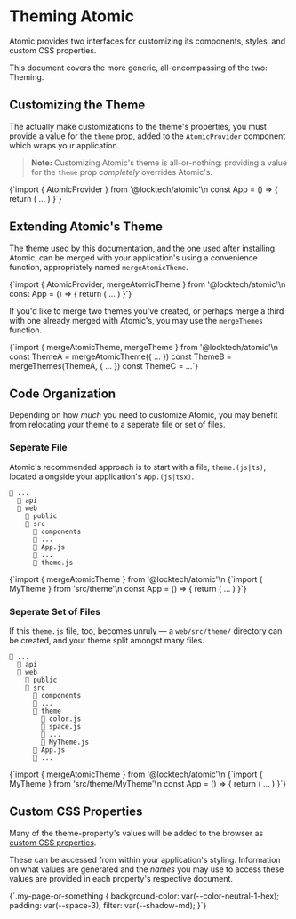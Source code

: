 

<Meta title="Customize/Theming/Introduction" />

# Theming Atomic

Atomic provides two interfaces for customizing its components, styles, and custom CSS properties.

This document covers the more generic, all-encompassing of the two: Theming.

## Customizing the Theme

The actually make customizations to the theme's properties, you must provide a value for the `theme` prop, added to the `AtomicProvider` component which wraps your application.

> **Note:** Customizing Atomic's theme is all-or-nothing: providing a value for the `theme` prop _completely_ overrides Atomic's.

<Source file="web/src/App.js" language="jsx">
{`import { AtomicProvider } from '@locktech/atomic'\n
const App = () => {
  return (
    <AtomicProvider
      theme={{
        color: { ... },
        space: { ... },
        ...
      }}
    >
      ...
    </AtomicProvider>
  )
}`}
</Source>

## Extending Atomic's Theme

The theme used by this documentation, and the one used after installing Atomic, can be merged with your application's using a convenience function, appropriately named `mergeAtomicTheme`.

<Source file="web/src/App.js" language="jsx">
{`import { AtomicProvider, mergeAtomicTheme } from '@locktech/atomic'\n
const App = () => {
  return (
    <AtomicProvider
      theme={
        mergeAtomicTheme({
          color: { ... },
          space: { ... },
          ...
        })
      }
    >
      ...
    </AtomicProvider>
  )
}`}
</Source>

If you'd like to merge two themes you've created, or perhaps merge a third with one already merged with Atomic's, you may use the `mergeThemes` function.

<Source file="web/src/theme.js" language="js">
{`import { mergeAtomicTheme, mergeTheme } from '@locktech/atomic'\n
const ThemeA = mergeAtomicTheme({ ... })
const ThemeB = mergeThemes(ThemeA, { ... })
const ThemeC = ...`}
</Source>

## Code Organization

Depending on how _much_ you need to customize Atomic, you may benefit from relocating your theme to a seperate file or set of files.

### Seperate File

Atomic's recommended approach is to start with a file, `theme.(js|ts)`, located alongside your application's `App.(js|tsx)`.

<!-- This idea is from Chakra-UI. I think it's too clever not to attribute (where I got it). -->
```
📁 ...
  📁 api
  📂 web
    📁 public
    📂 src
      📁 components
      📁 ...
      📄 App.js
      📄 ...
      📄 theme.js
```

<Source file="web/src/theme.js" language="jsx">
{`import { mergeAtomicTheme } from '@locktech/atomic'\n
</Source>

<Source file="web/src/App.js" language="jsx">
{`import { MyTheme } from 'src/theme'\n
const App = () => {
  return (
    <AtomicProvider theme={MyTheme}>
      ...
    </AtomicProvider>
  )
}`}
</Source>

### Seperate Set of Files

If this `theme.js` file, too, becomes unruly — a `web/src/theme/` directory can be created, and your theme split amongst many files.

```
📁 ...
  📁 api
  📂 web
    📁 public
    📂 src
      📁 components
      📁 ...
      📂 theme
        📄 color.js
        📄 space.js
        📄 ...
        📄 MyTheme.js
      📄 App.js
      📄 ...
```

<Source file="web/src/theme/MyTheme.js" language="js">
{`import { mergeAtomicTheme } from '@locktech/atomic'\n
</Source>

<Source file="web/src/App.js" language="jsx">
{`import { MyTheme } from 'src/theme/MyTheme'\n
const App = () => {
  return (
    <AtomicProvider theme={MyTheme}>
      ...
    </AtomicProvider>
  )
}`}
</Source>

## Custom CSS Properties

Many of the theme-property's values will be added to the browser as [custom CSS properties](https://developer.mozilla.org/en-US/docs/Web/CSS/--*).

These can be accessed from within your application's styling. Information on what values are generated and the _names_ you may use to access these values are provided in each property's respective document.

<Source file="web/src/index.css" language="css">
{`.my-page-or-something {
  background-color: var(--color-neutral-1-hex);
  padding: var(--space-3);
  filter: var(--shadow-md);
}`}
</Source>
